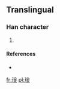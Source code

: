 ==Translingual==

===Han character===
{{Han char|rn=96|rad=玉|as=08|sn=12|four=|canj=一土金 (MGC)}}

# {{defn|Han|sort=玉08}}

====References====
* {{Han ref|kx=0736.081|hdz=21122.101|uh=743B|ud=29755}}

[[fr:琻]]
[[pl:琻]]
